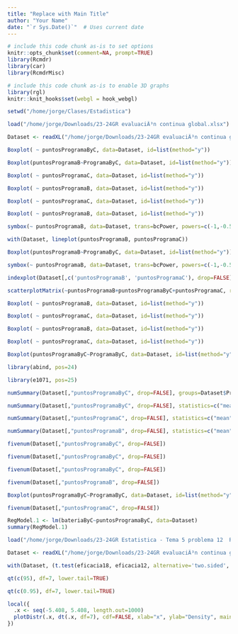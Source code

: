 ```yaml
---
title: "Replace with Main Title"
author: "Your Name"
date: "`r Sys.Date()`"  # Uses current date
---
```



```r
# include this code chunk as-is to set options
knitr::opts_chunk$set(comment=NA, prompt=TRUE)
library(Rcmdr)
library(car)
library(RcmdrMisc)
```


```r
# include this code chunk as-is to enable 3D graphs
library(rgl)
knitr::knit_hooks$set(webgl = hook_webgl)
```

```r
setwd("/home/jorge/Clases/Estadistica")
```


```r
load("/home/jorge/Downloads/23-24GR evaluaciÃ³n continua global.xlsx")
```


```r
Dataset <- readXL("/home/jorge/Downloads/23-24GR evaluaciÃ³n continua global.xlsx", rownames=FALSE, header=TRUE, na="", sheet="PUNTOS", stringsAsFactors=TRUE)
```

```r
Boxplot( ~ puntosProgramaByC, data=Dataset, id=list(method="y"))
```

```r
Boxplot(puntosProgramaB~ProgramaByC, data=Dataset, id=list(method="y"))
```

```r
Boxplot( ~ puntosProgramaC, data=Dataset, id=list(method="y"))
```

```r
Boxplot( ~ puntosProgramaB, data=Dataset, id=list(method="y"))
```

```r
Boxplot( ~ puntosProgramaC, data=Dataset, id=list(method="y"))
```


```r
Boxplot( ~ puntosProgramaB, data=Dataset, id=list(method="y"))
```


```r
symbox(~ puntosProgramaB, data=Dataset, trans=bcPower, powers=c(-1,-0.5,0,0.5,1))
```

```r
with(Dataset, lineplot(puntosProgramaB, puntosProgramaC))
```

```r
Boxplot(puntosProgramaB~ProgramaByC, data=Dataset, id=list(method="y"))
```

```r
symbox(~ puntosProgramaB, data=Dataset, trans=bcPower, powers=c(-1,-0.5,0,0.5,1))
```

```r
indexplot(Dataset[,c('puntosProgramaB', 'puntosProgramaC'), drop=FALSE], type='h', id.method='y', id.n=2)
```

```r
scatterplotMatrix(~puntosProgramaB+puntosProgramaByC+puntosProgramaC, regLine=FALSE, smooth=FALSE, diagonal=list(method="boxplot"), data=Dataset)
```

```r
Boxplot( ~ puntosProgramaB, data=Dataset, id=list(method="y"))
```

```r
Boxplot( ~ puntosProgramaC, data=Dataset, id=list(method="y"))
```

```r
Boxplot( ~ puntosProgramaB, data=Dataset, id=list(method="y"))
```


```r
Boxplot( ~ puntosProgramaC, data=Dataset, id=list(method="y"))
```


```r
Boxplot(puntosProgramaByC~ProgramaByC, data=Dataset, id=list(method="y"))
```

```r
library(abind, pos=24)
```


```r
library(e1071, pos=25)
```


```r
numSummary(Dataset[,"puntosProgramaByC", drop=FALSE], groups=Dataset$ProgramaByC, statistics=c("mean", "sd", "IQR", "quantiles"), quantiles=c(0,.25,.5,.75,1))
```

```r
numSummary(Dataset[,"puntosProgramaByC", drop=FALSE], statistics=c("mean", "sd", "IQR", "quantiles"), quantiles=c(0,.25,.5,.75,1))
```

```r
numSummary(Dataset[,"puntosProgramaC", drop=FALSE], statistics=c("mean", "sd", "IQR", "quantiles"), quantiles=c(0,.25,.5,.75,1))
```

```r
numSummary(Dataset[,"puntosProgramaB", drop=FALSE], statistics=c("mean", "sd", "IQR", "quantiles"), quantiles=c(0,.25,.5,.75,1))
```

```r
fivenum(Dataset[,"puntosProgramaByC", drop=FALSE])
```


```r
fivenum(Dataset[,"puntosProgramaByC", drop=FALSE])
```


```r
fivenum(Dataset[,"puntosProgramaByC", drop=FALSE])
```


```r
fivenum(Dataset[,"puntosProgramaB", drop=FALSE])
```


```r
Boxplot(puntosProgramaByC~ProgramaByC, data=Dataset, id=list(method="y"))
```


```r
fivenum(Dataset[,"puntosProgramaC", drop=FALSE])
```


```r
RegModel.1 <- lm(bateriaByC~puntosProgramaByC, data=Dataset)
summary(RegModel.1)
```

```r
load("/home/jorge/Downloads/23-24GR Estatistica - Tema 5 problema 12  RESOLUCION.pdf")
```

```r
Dataset <- readXL("/home/jorge/Downloads/23-24GR evaluaciÃ³n continua global.xlsx", rownames=FALSE, header=TRUE, na="", sheet="APRENDIZAJE", stringsAsFactors=TRUE)
```

```r
with(Dataset, (t.test(eficacia18, eficacia12, alternative='two.sided', conf.level=.95, paired=TRUE)))
```

```r
qt(c(95), df=7, lower.tail=TRUE)
```

```r
qt(c(0.95), df=7, lower.tail=TRUE)
```


```r
local({
  .x <- seq(-5.408, 5.408, length.out=1000)  
  plotDistr(.x, dt(.x, df=7), cdf=FALSE, xlab="x", ylab="Density", main=paste("t Distribution:  Degrees of freedom=7"))
})
```

